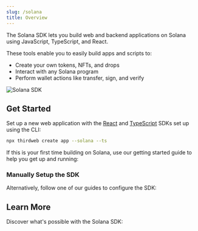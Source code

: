 ```yaml
---
slug: /solana
title: Overview
---
```



<div className="heroGrid" style={{ alignItems: "flex-start" }}>
  <div>
    <p style={{ marginTop: "8px" }}>
      The Solana SDK lets you build web and backend applications on Solana using JavaScript, TypeScript, and React.
    </p>
    <p>
      These tools enable you to easily build apps and scripts to:
    </p>
    <ul>
      <li>Create your own tokens, NFTs, and drops</li>
      <li>Interact with any Solana program</li>
      <li>Perform wallet actions like transfer, sign, and verify</li>
    </ul>

  </div>
  <p style={{ marginTop: "-16px" }}>
    <div className="col col--12">
      <img
        src="/assets/solana-hero.webp"
        alt="Solana SDK"
        style={{ width: "400px" }}
      />
    </div>
  </p>
</div>

<OpenSourceInfo
  repoName="Solana SDK"
  repoUrl="https://github.com/thirdweb-dev/solana"
  isLibrary={false}
/>

## Get Started

Set up a new web application with the [React](/react) and [TypeScript](/typescript) SDKs set up using the CLI:

```bash
npx thirdweb create app --solana --ts
```

If this is your first time building on Solana, use our getting started guide to help you get up and running:

<div className="row" style={{ marginBottom: 12 }}>
  <div className="col col--12" style={{ padding: 8 }}>
    <QuickstartCard
      name="Create A Solana Wallet & Get Test Funds"
      link="https://blog.thirdweb.com/guides/getting-started-with-solana"
      image="/assets/icons/education.png"
    />
  </div>
</div>

### Manually Setup the SDK

Alternatively, follow one of our guides to configure the SDK:

<div className="row">
  <div className="col col--6" style={{ padding: 8 }}>
    <QuickstartCard
      name="Frontend Setup"
      link="/solana/setup/frontend"
      image="/assets/languages/react.png"
    />
  </div>
  <div className="col col--6" style={{ padding: 8 }}>
    <QuickstartCard
      name="Backend & Scripting Setup"
      link="/solana/setup/backend"
      image="/assets/languages/javascript.png"
    />
  </div>
</div>

## Learn More

Discover what&apos;s possible with the Solana SDK:

<div className="row" style={{ marginTop: 24 }}>
  <div className="col col--4" style={{ padding: 8 }}>
    <QuickstartCard
      name="Create An NFT Drop Minting App"
      link="https://blog.thirdweb.com/guides/how-to-build-an-nft-drop-on-solana/"
      image="/assets/icons/drop.png"
    />
  </div>
  <div className="col col--4" style={{ padding: 8 }}>
    <QuickstartCard
      name="Create An NFT Gated Website"
      link="https://blog.thirdweb.com/guides/create-an-nft-gated-site-on-solana/"
      image="/assets/icons/nft.png"
    />
  </div>
  <div className="col col--4" style={{ padding: 8 }}>
    <QuickstartCard
      name="Create An NFT Collection Gallery"
      link="https://blog.thirdweb.com/guides/deploy-an-nft-collection-gallery-with-thirdweb/"
      image="/assets/icons/nft.png"
    />
  </div>
  <div className="col col--4" style={{ padding: 8 }}>
    <QuickstartCard
      name="Deploy a Token Program using the SDK"
      link="https://blog.thirdweb.com/guides/create-your-own-token-on-solana-in-less-than-2-minutes/"
      image="/assets/icons/sdks.png"
    />
  </div>
  <div className="col col--4" style={{ padding: 8 }}>
    <QuickstartCard
      name="Create a Sign In With Solana Button in React"
      link="https://blog.thirdweb.com/guides/sign-in-with-solana-authenticate-users-with-their-phantom-wallet/"
      image="/assets/icons/vote.png"
    />
  </div>
  <div className="col col--4" style={{ padding: 8 }}>
    <QuickstartCard
      name="Deploy an NFT Collection Program"
      link="https://blog.thirdweb.com/guides/mint-a-solana-nft-collection-with-typescript/"
      image="/assets/icons/sdks.png"
    />
  </div>
</div>
